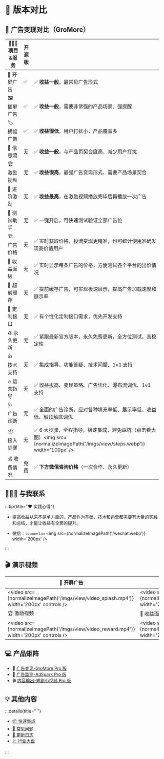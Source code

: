 
# 🎯 版本对比

## 📖 广告变现对比（GroMore）

| 🧑🏻‍💻 项目&服务  | 开源版 | <Badge text="🚀 Pro 版" type="warning" />|
|-|-|-|
|📱 开屏广告 |✅|✅ **收益一般**，最常见广告形式|
|🖼️ 插屏广告 |✅|✅ **收益一般**，需要非常强的产品场景、强提醒|
|🏷️ 横幅广告 |✅|✅ **收益很低**，用户打扰小，产品覆盖多|
|🌈 信息流 |无|✅ **收益一般**，与产品页契合度高、减少用户打扰|
|🏆 激励视频 |无|✅ **收益很高**，最强广告变现形式、需要产品场景契合|
|👑 进阶激励 |无|✅ **收益最高**，在激励视频播放完毕后再播放一次广告|
|🧪 测试助手|无|✅ 一键开启，可快速测试验证全部广告位|
|🏗️ 广告价格|无|✅ 实时获取价格，投流变现更精准，也可统计使用准确发现高价值用户|
|💸 收益面板|无|✅ 实时显示每条广告的价格，方便测试各个平台的出价情况|
|🦥 超前缓存|无|✅ 提前缓存广告，可实现极速展示，提高广告加载速度和展示率|
|📌 定制接口 |无|✅ 有个性化定制接口需求，优先开发支持|
|♻️ 永久更新|无|✅ 紧跟最新官方版本，永久免费更新，全方位测试，高稳定性|
|👍 技术支持 |无|✅ 集成指导、功能答疑、技术问题、1v1 支持|
|🔥 运营指导|无|✅ 收益拔高、变现策略、广告优化、瀑布流调优、1v1 支持|
|🩺 广告诊断 |无|✅ 全面的广告诊断，应对各种填充率低、展示率低、收益低、触顶触底调优|
|📦 接入步骤 |无|✅ 6 大步骤，全程指导，极速集成，避免踩坑（点击看大图）<img src={normalizeImagePath('/imgs/view/steps.webp')} width='100px' />|
|💰 收费情况 |免费|✅ **下方微信咨询价格**（一次合作、永久更新）|

## 🧑🏻‍💻 与我联系

:::tip{title="❤️ 实践心得"}

- 提高收益从来不是单方面的，产品作为基础，技术和运营都需要有大量的实践和总结，才能让收益有全面的提升。

- 微信：`toponelan`
<img src={normalizeImagePath('/wechat.webp')} width='200px' />

:::

## 🎬 演示视频

|📱 开屏广告|🖼️ 插屏广告|🏷️ 横幅广告|🌈 信息流 <Badge text="Pro" type="warning" />|
|-|-|-|-|
|<video src={normalizeImagePath('/imgs/view/video_splash.mp4')}  width='200px' controls />|<video src={normalizeImagePath('/imgs/view/video_insert.mp4')}  width='200px' controls />|<video src={normalizeImagePath('/imgs/view/video_banner.mp4')}  width='200px' controls />|<video src={normalizeImagePath('/imgs/view/video_feed.mp4')}  width='200px' controls />|
|🏆 激励视频 <Badge text="Pro" type="warning" />|💸 收益面板 <Badge text="Pro" type="warning" />|🧪 测试助手 <Badge text="Pro" type="warning" />|🦥 超前缓存 <Badge text="Pro" type="warning" />|
|<video src={normalizeImagePath('/imgs/view/video_reward.mp4')}  width='200px' controls />|<video src={normalizeImagePath('/imgs/view/video_money.mp4')}  width='200px' controls />|<video src={normalizeImagePath('/imgs/view/video_test.mp4')}  width='200px' controls />|<video src={normalizeImagePath('/imgs/view/video_preload.mp4')}  width='200px' controls />|

## 💻 产品矩阵

- 📖 [广告变现-GroMore Pro 版](/start/guide/gromore/install)
- 📡 [广告监测-AdSpark Pro 版](/start/guide/adspark/install)
- 🎬 [内容输出-短剧小视频 Pro 版](/start/guide/adcontent/install)

## 💡 其他内容

:::details{title=" "}

- [📦 快速集成](start/guide/gromore/install)
- [🙋 常见问题](start/qa)
- [🔖 更新日志](start/guide/changelog)
- [💹 行业大盘](start/overview/overview)

:::